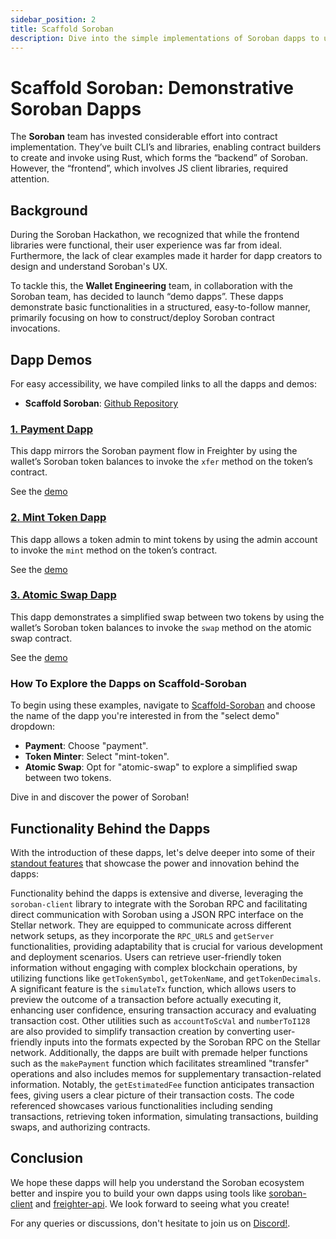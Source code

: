 ```yaml
---
sidebar_position: 2
title: Scaffold Soroban
description: Dive into the simple implementations of Soroban dapps to understand and learn the Soroban ecosystem.
---
```



# Scaffold Soroban: Demonstrative Soroban Dapps

The **Soroban** team has invested considerable effort into contract implementation. They’ve built CLI’s and libraries, enabling contract builders to create and invoke using Rust, which forms the “backend” of Soroban. However, the “frontend”, which involves JS client libraries, required attention.

## Background

During the Soroban Hackathon, we recognized that while the frontend libraries were functional, their user experience was far from ideal. Furthermore, the lack of clear examples made it harder for dapp creators to design and understand Soroban's UX.

To tackle this, the **Wallet Engineering** team, in collaboration with the Soroban team, has decided to launch “demo dapps”. These dapps demonstrate basic functionalities in a structured, easy-to-follow manner, primarily focusing on how to construct/deploy Soroban contract invocations.

## Dapp Demos
For easy accessibility, we have compiled links to all the dapps and demos:

- **Scaffold Soroban**: [Github Repository](https://github.com/stellar/scaffold-soroban)

### [1. Payment Dapp](https://github.com/stellar/soroban-react-payment)


This dapp mirrors the Soroban payment flow in Freighter by using the wallet’s Soroban token balances to invoke the `xfer` method on the token’s contract.

See the [demo](https://github.com/stellar/soroban-react-payment/releases/tag/v1.0.0)
<ReactPlayer controls url='https://user-images.githubusercontent.com/6789586/244450707-2ca53a9c-7493-47a1-aee6-cb126d6e32f8.mp4' />


### [2. Mint Token Dapp](https://github.com/stellar/soroban-react-mint-token)

This dapp allows a token admin to mint tokens by using the admin account to invoke the `mint` method on the token’s contract.

See the [demo](https://github.com/stellar/soroban-react-mint-token/releases/tag/v1.0.0)
<ReactPlayer controls url='https://user-images.githubusercontent.com/6886006/246495488-1b02da2c-5119-47c6-ab38-fbaa73a26f12.mov' />

### [3. Atomic Swap Dapp](https://github.com/stellar/soroban-react-atomic-swap)

This dapp demonstrates a simplified swap between two tokens by using the wallet’s Soroban token balances to invoke the `swap` method on the atomic swap contract.

See the [demo](https://github.com/stellar/soroban-react-atomic-swap/releases/tag/v1.0.0)
<ReactPlayer controls url='https://user-images.githubusercontent.com/6886006/258894451-19f4363b-e6e3-4d32-973a-6d99fd0d9847.mov' />

### How To Explore the Dapps on Scaffold-Soroban

To begin using these examples, navigate to [Scaffold-Soroban](https://scaffold-soroban.stellar.org/) and choose the name of the dapp you're interested in from the "select demo" dropdown:

- **Payment**: Choose "payment".
- **Token Minter**: Select "mint-token".
- **Atomic Swap**: Opt for "atomic-swap" to explore a simplified swap between two tokens.

Dive in and discover the power of Soroban!

## Functionality Behind the Dapps

With the introduction of these dapps, let's delve deeper into some of their [standout features](https://github.com/stellar/soroban-react-atomic-swap/blob/main/src/helpers/soroban.ts) that showcase the power and innovation behind the dapps:

Functionality behind the dapps is extensive and diverse, leveraging the `soroban-client` library to integrate with the Soroban RPC and facilitating direct communication with Soroban using a JSON RPC interface on the Stellar network. They are equipped to communicate across different network setups, as they incorporate the `RPC_URLS` and `getServer` functionalities, providing adaptability that is crucial for various development and deployment scenarios. Users can retrieve user-friendly token information without engaging with complex blockchain operations, by utilizing functions like `getTokenSymbol`, `getTokenName`, and `getTokenDecimals`. A significant feature is the `simulateTx` function, which allows users to preview the outcome of a transaction before actually executing it, enhancing user confidence, ensuring transaction accuracy and evaluating transaction cost. Other utilities such as `accountToScVal` and `numberToI128` are also provided to simplify transaction creation by converting user-friendly inputs into the formats expected by the Soroban RPC on the Stellar network. Additionally, the dapps are built with premade helper functions such as the `makePayment` function which facilitates streamlined "transfer" operations and also includes memos for supplementary transaction-related information. Notably, the `getEstimatedFee` function anticipates transaction fees, giving users a clear picture of their transaction costs. The code referenced showcases various functionalities including sending transactions, retrieving token information, simulating transactions, building swaps, and authorizing contracts.


## Conclusion

We hope these dapps will help you understand the Soroban ecosystem better and inspire you to build your own dapps using tools like [soroban-client](https://github.com/stellar/js-soroban-client) and [freighter-api](https://www.npmjs.com/package/@stellar/freighter-api). We look forward to seeing what you create!

For any queries or discussions, don't hesitate to join us on [Discord!](https://discord.com/channels/897514728459468821/1037073682599780494).